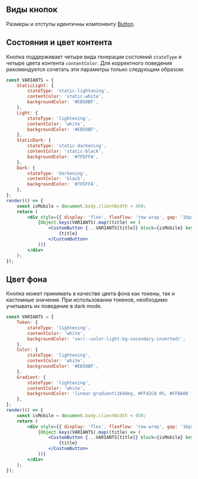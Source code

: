 ## Виды кнопок

Размеры и отступы идентичны компоненту [Button](?path=/docs/button--docs).

## Состояния и цвет контента

Кнопка поддерживает четыре вида генерации состояний `stateType` и четыре цвета контента `contentColor`.
Для корректного поведения рекомендуется сочетать эти параметры только следующим образом:

```jsx live
const VARIANTS = {
    StaticLight: {
        stateType: 'static-lightening',
        contentColor: 'static-white',
        backgroundColor: '#EB58BF',
    },
    Light: {
        stateType: 'lightening',
        contentColor: 'white',
        backgroundColor: '#EB58BF',
    },
    StaticDark: {
        stateType: 'static-darkening',
        contentColor: 'static-black',
        backgroundColor: '#7FEFFA',
    },
    Dark: {
        stateType: 'darkening',
        contentColor: 'black',
        backgroundColor: '#7FEFFA',
    },
};
render(() => {
    const isMobile = document.body.clientWidth < 450;
    return (
        <div style={{ display: 'flex', flexFlow: 'row wrap', gap: '16px' }}>
            {Object.keys(VARIANTS).map((title) => (
                <CustomButton {...VARIANTS[title]} block={isMobile} key={title}>
                    {title}
                </CustomButton>
            ))}
        </div>
    );
});
```

## Цвет фона

Кнопка может принимать в качестве цвета фона как токены, так и кастомные значения.
При использовании токенов, необходимо учитывать их поведение в dark mode.

```jsx live
const VARIANTS = {
    Token: {
        stateType: 'lightening',
        contentColor: 'white',
        backgroundColor: 'var(--color-light-bg-secondary-inverted)',
    },
    Color: {
        stateType: 'lightening',
        contentColor: 'white',
        backgroundColor: '#EB58BF',
    },
    Gradient: {
        stateType: 'lightening',
        contentColor: 'white',
        backgroundColor: 'linear-gradient(264deg, #FF42CA 0%, #FF8A00 100%)',
    },
};
render(() => {
    const isMobile = document.body.clientWidth < 450;
    return (
        <div style={{ display: 'flex', flexFlow: 'row wrap', gap: '16px' }}>
            {Object.keys(VARIANTS).map((title) => (
                <CustomButton {...VARIANTS[title]} block={isMobile} key={title}>
                    {title}
                </CustomButton>
            ))}
        </div>
    );
});
```
